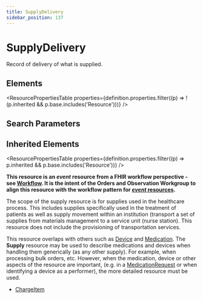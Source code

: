 ```yaml
---
title: SupplyDelivery
sidebar_position: 137
---
```



# SupplyDelivery

Record of delivery of what is supplied.

<Tabs queryString="section">
  <TabItem value="schema" label="Schema" default>

## Elements

<ResourcePropertiesTable
  properties={definition.properties.filter((p) => !(p.inherited && p.base.includes('Resource')))}
/>

## Search Parameters

<SearchParamsTable searchParams={definition.searchParameters} />

## Inherited Elements

<ResourcePropertiesTable properties={definition.properties.filter((p) => p.inherited && p.base.includes('Resource'))} />

  </TabItem>
  <TabItem value="usage" label="Usage">
<div> <a name="scope"></a> <p><strong>This resource is an <em>event</em> resource from a FHIR workflow perspective - see <a href="https://www.hl7.org/fhir/workflow.html">Workflow</a>.   It is the intent of the Orders and <Link to="/docs/api/fhir/resources/observation">Observation</Link> Workgroup to align this resource with  the workflow pattern for <a href="https://www.hl7.org/fhir/workflow.html#event"><em>event</em> resources</a>.</strong></p> <p> The scope of the supply resource is for supplies used in the healthcare process.  This includes supplies specifically used in the treatment of patients as well as supply movement within an institution (transport a set of supplies from  materials management to a service unit (nurse station).  This resource does not include the provisioning of transportation services. </p> </div>
  </TabItem>
  <TabItem value="relationships" label="Relationships">
<div> <a name="bnr"></a> <p> This resource overlaps with others such as <a href="/docs/api/fhir/resources/device">Device</a> and <a href="/docs/api/fhir/resources/medication">Medication</a>. The <b>Supply</b> resource may be used to describe medications and devices when handling them generically (as any other supply).  For example, when processing bulk orders, etc.  However, when the medication, device or other aspects of the resource are important, (e.g. in a <a href="/docs/api/fhir/resources/medicationrequest">MedicationRequest</a> or when identifying a device as a performer), the more detailed resource must be used. </p> </div>
  </TabItem>

  <TabItem value="referencedBy" label="Referenced By">
<ul><li><a href="/docs/api/fhir/resources/chargeitem">ChargeItem</a></li></ul>
  </TabItem>
</Tabs>
